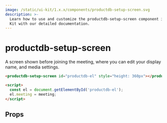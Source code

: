 ```yaml
---
image: /static/ui-kit/1.x.x/components/productdb-setup-screen.svg
description: >-
  Learn how to use and customize the productdb-setup-screen component in ProductDB's UI
  Kit with our detailed documentation.
---
```


# productdb-setup-screen

A screen shown before joining the meeting, where you can edit your display name,
and media settings.

```html
<productdb-setup-screen id="productdb-el" style="height: 360px"></productdb-setup-screen>

<script>
  const el = document.getElementById('productdb-el');
  el.meeting = meeting;
</script>
```

## Props

<PropsTable of="productdb-setup-screen" />

<head>
  <title>UI Kit productdb-setup-screen</title>
</head>
